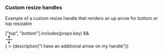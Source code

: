 
<CommonHeader />

<Meta title="Basic examples/Custom resize handles" />

### Custom resize handles

Example of a custom resize handle that renders an up arrow for bottom or top resizable

<Canvas>
	<Story name="Simple example">
        <ViewPort>
            <BottomResizable 
                style={green} 
                size="50%" 
                onResizeStart={action('onResizeStart')} 
                onResizeEnd={action('onResizeEnd')}
                handleRender={(props) => 
                    ["top", "bottom"].includes(props.key) && <div {...props} style={{display: "flex", justifyContent: "center"}}>
                        <div style={{position: "absolute", transform: "translateY(-50%)"}}>
                            <svg xmlns="http://www.w3.org/2000/svg" width="24" height="24" fill="currentColor" class="bi bi-arrows-expand" viewBox="0 0 16 16">
                                <path fill-rule="evenodd" d="M1 8a.5.5 0 0 1 .5-.5h13a.5.5 0 0 1 0 1h-13A.5.5 0 0 1 1 8zM7.646.146a.5.5 0 0 1 .708 0l2 2a.5.5 0 0 1-.708.708L8.5 1.707V5.5a.5.5 0 0 1-1 0V1.707L6.354 2.854a.5.5 0 1 1-.708-.708l2-2zM8 10a.5.5 0 0 1 .5.5v3.793l1.146-1.147a.5.5 0 0 1 .708.708l-2 2a.5.5 0 0 1-.708 0l-2-2a.5.5 0 0 1 .708-.708L7.5 14.293V10.5A.5.5 0 0 1 8 10z"/>
                            </svg>
                        </div>
                    </div>
                }
            >
                {description("I have an additional arrow on my handle")}
            </BottomResizable>
        </ViewPort>
	</Story>
</Canvas>